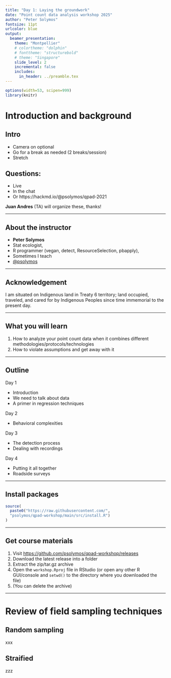 ```yaml
---
title: "Day 1: Laying the groundwork"
date: "Point count data analysis workshop 2025"
author: "Peter Solymos"
fontsize: 11pt
urlcolor: blue
output:
  beamer_presentation:
    theme: "Montpellier"
    # colortheme: "dolphin"
    # fonttheme: "structurebold"
    # theme: "Singapore"
    slide_level: 2
    incremental: false
    includes:
      in_header: ../preamble.tex
---
```


```r
options(width=53, scipen=999)
library(knitr)
```

# Introduction and background

## Intro

- Camera on optional
- Go for a break as needed (2 breaks/session)
- Stretch


## Questions:

- Live
- In the chat
- Or https://hackmd.io/@psolymos/qpad-2021

**Juan Andres** (TA) will organize these, thanks!

***

## About the instructor

- **Peter Solymos**
- Stat ecologist,
- R programmer (vegan, detect, ResourceSelection, pbapply),
- Sometimes I teach
- [\@psolymos](https://twitter.com/psolymos)

***

## Acknowledgement

I am situated on Indigenous land in Treaty 6 territory;
land occupied, traveled, and cared for by Indigenous Peoples
since time immemorial to the present day.

***

## What you will learn

1. How to analyze your point count data when it combines different methodologies/protocols/technologies
2. How to violate assumptions and get away with it

***

## Outline

Day 1

- Introduction
- We need to talk about data
- A primer in regression techniques

Day 2

- Behavioral complexities

Day 3

- The detection process
- Dealing with recordings

Day 4

- Putting it all together
- Roadside surveys

***

## Install packages

```r
source(
  paste0("https://raw.githubusercontent.com/",
  "psolymos/qpad-workshop/main/src/install.R")
)
```

***

## Get course materials

1. Visit [https://github.com/psolymos/qpad-workshop/releases](https://github.com/psolymos/qpad-workshop/releases)
2. Download the latest release into a folder
3. Extract the zip/tar.gz archive
4. Open the `workshop.Rproj` file in RStudio (or open any other R GUI/console and `setwd()` to the directory where you downloaded the file)
5. (You can delete the archive)

***

# Review of field sampling techniques

## Random sampling

xxx

## Straified

zzz

